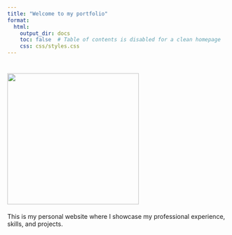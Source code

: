 ---
title: "Welcome to my portfolio"
format:
  html:
    output_dir: docs
    toc: false  # Table of contents is disabled for a clean homepage
    css: css/styles.css  
---

# ![](my_profile_picture.jpg){width="300"}

This is my personal website where I showcase my professional experience, skills, and projects.


